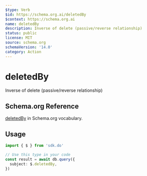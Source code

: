 ```yaml
---
$type: Verb
$id: https://schema.org.ai/deletedBy
$context: https://schema.org.ai
name: deletedBy
description: Inverse of delete (passive/reverse relationship)
status: public
license: MIT
source: schema.org
schemaVersion: '14.0'
category: Action
---
```


# deletedBy

Inverse of delete (passive/reverse relationship)

## Schema.org Reference

[deletedBy](https://schema.org/DeleteAction) in Schema.org vocabulary.

## Usage

```typescript
import { $ } from 'sdk.do'

// Use this type in your code
const result = await db.query({
  subject: $.deletedBy,
})
```
